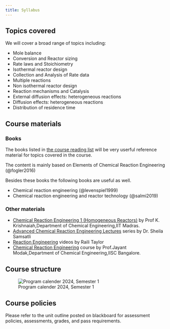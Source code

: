 ```yaml
---
title: Syllabus
---
```


## Topics covered

We will cover a broad range of topics including: 

- Mole balance
- Conversion and Reactor sizing
- Rate laws and Stoichiometry
- Isothermal reactor design
- Collection and Analysis of Rate data
- Multiple reactions
- Non isothermal reactor design
- Reaction mechanisms and Catalysis
- External diffusion effects: heterogeneous reactions
- Diffusion effects: heterogeneous reactions
- Distribution of residence time

## Course materials

### Books

The books listed in [the course reading
list](https://curtin.alma.exlibrisgroup.com/leganto/public/61CUR_INST/lists/15697875750001951)
will be very userful reference material for topics covered in the course.   

The content is mainly based on Elements of Chemical Reaction Engineering (@fogler2016)

Besides these books the following books are useful as well. 

- Chemical reaction engineering (@levenspiel1999)
- Chemical reaction engineering and reactor technology (@salmi2019)

### Other materials

- [Chemical Reaction Engineering 1 (Homogeneous Reactors)](https://www.youtube.com/playlist?list=PLbMVogVj5nJRrrhcrAIIJs1W0qgH5axqO)
  by Prof K. Krishnaiah,Department of Chemical Engineering,IIT Madras. 
- [Advanced Chemical Reaction Engineering Lectures](https://www.youtube.com/playlist?list=PLnqlE22sKQiaxcidrmQ2jRxyD04XQAWfV)
  series by Dr. Sheila Samsatli
- [Reaction Engineering](https://www.youtube.com/playlist?list=PLBUHO4VNB5hACoKj0fpVd5pBr2akmbvEO)
  videos by Raili Taylor
- [Chemical Reaction Engineering](https://www.youtube.com/playlist?list=PLE6AABEBC55CC0F74) course by Prof.Jayant Modak,Department of Chemical Engineering,IISC Bangalore.

## Course structure

![Program calender 2024, Semester 1](../../assets/images/program_calender_2024_s1.png)

## Course policies

Please refer to the unit outline posted on blackboard for assessment policies,
assessments, grades, and pass requirements. 


